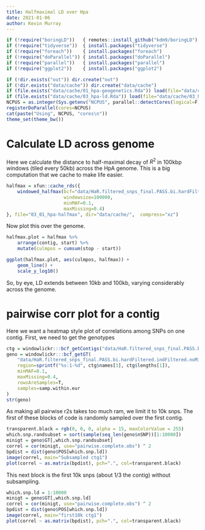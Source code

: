 ```yaml
---
title: Halfmaximal LD over Hpa
date: 2021-01-06
author: Kevin Murray
---
```


```r
if (!require("boringLD"))   { remotes::install_github("kdm9/boringLD") ; require("boringLD")   }
if (!require("tidyverse"))  { install.packages("tidyverse")            ; require("tidyverse")  }
if (!require("foreach"))    { install.packages("foreach")              ; require("foreach")    }
if (!require("doParallel")) { install.packages("doParallel")           ; require("doParallel") }
if (!require("parallel"))   { install.packages("parallel")             ; require("parallel")   }
if (!require("ggplot2"))    { install.packages("ggplot2")              ; require("ggplot2")    }

if (!dir.exists("out")) dir.create("out")
if (!dir.exists("data/cache")) dir.create("data/cache")
if (file.exists("data/cache/01_hpa-geogenetics.Rda")) load(file="data/cache/01_hpa-geogenetics.Rda")
if (file.exists("data/cache/03_hpa-ld.Rda")) load(file="data/cache/03_hpa-ld.Rda")
NCPUS = as.integer(Sys.getenv("NCPUS", parallel::detectCores(logical=F)))
registerDoParallel(cores=NCPUS)
cat(paste("Using", NCPUS, "cores\n"))
theme_set(theme_bw())
```

# Calculate LD across genome

Here we calculate the distance to half-maximal decay of $R^2$ in 100kbp windows
(tiled every 50kb) across the HpA genome. This is a big computation that we
cache to make life easier.


```r
halfmax = xfun::cache_rds({
    windowed_halfmax(bcf="data/HaR.filtered_snps_final.PASS.bi.hardFiltered.indFiltered.noMit.reheader.bcf",
                     windowsize=100000,
                     minMAF=0.1,
                     maxMissing=0.4)
}, file="03_01_hpa-halfmax", dir="data/cache/",  compress="xz")
```

Now plot this over the genome.

```r
halfmax.plot = halfmax %>%
    arrange(contig, start) %>%
    mutate(culmpos = cumsum(stop - start))

ggplot(halfmax.plot, aes(culmpos, halfmax)) +
    geom_line() +
    scale_y_log10()
```

So, by eye, LD extends between 10kb and 100kb, varying considerably across the genome.

# pairwise corr plot for a contig

Here we want a heatmap style plot of correlations among SNPs on one contig. First, we need to get the genotypes

```r
ctg = windowlickr:::bcf_getContigs("data/HaR.filtered_snps_final.PASS.bi.hardFiltered.indFiltered.noMit.reheader.bcf")
geno = windowlickr:::bcf_getGT(
    "data/HaR.filtered_snps_final.PASS.bi.hardFiltered.indFiltered.noMit.reheader.bcf",
    region=sprintf("%s:1-%d", ctg$names[1], ctg$lengths[1]),
    minMAF=0.1,
    maxMissing=0.4,
    rowsAreSamples=T,
    samples=samp.within.eur
)
str(geno)
```

As making all pairwise r2s takes too much ram, we limit it to 10k snps. The first of these blocks of code is randomly sampled over the first contig.

```r
transparent.black = rgb(0, 0, 0, alpha = 15, maxColorValue = 255)
which.snp.randsubset = sort(sample(seq_len(geno$nSNP))[1:10000])
minigt = geno$GT[,which.snp.randsubset]
correl = cor(minigt, use="pairwise.complete.obs") ^ 2
bpdist = dist(geno$POS[which.snp.ld])
image(correl, main="Subsampled ctg1")
plot(correl ~ as.matrix(bpdist), pch=".", col=transparent.black)

```

This next block is the first 10k snps (about 1/3 the contig) without subsampling.

```r
which.snp.ld = 1:10000
minigt = geno$GT[,which.snp.ld]
correl = cor(minigt, use="pairwise.complete.obs") ^ 2
bpdist = dist(geno$POS[which.snp.ld])
image(correl, main="first10k ctg1")
plot(correl ~ as.matrix(bpdist), pch=".", col=transparent.black)
```
